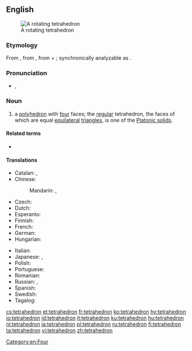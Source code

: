 ==English==
{{wikipedia}}
[[Image:120px-Tetrahedron-slowturn.gif|thumb|A rotating tetrahedron]]

===Etymology===
From {{etyl|grc|en}} {{m|grc|τετράεδρόν||triangle-based pyramid}}, from {{m|grc|τετράεδρός}}, from {{m|grc|τετράς||four}} + {{m|grc|ἕδρα||seat}}; synchronically analyzable as {{confix|tetra|hedron|lang=en}}.

===Pronunciation===
* {{enPR|tĕtrəhē'drən}}, {{IPA|/tɛtrəˈhiːdrən/|lang=en}}

===Noun===
{{en-noun|s|tetrahedra}}

# {{lb|en|geometry}} a [[polyhedron]] with [[four]] faces; the [[regular]] tetrahedron, the faces of which are equal [[equilateral]] [[triangle]]s, is one of the [[Platonic solid]]s.

====Related terms====
* {{l|en|tetrahedral}}

====Translations====
{{trans-top|polyhedron}}
* Catalan: {{t|ca|tetràedre|m}}, {{t|ca|tetraedre|m}}
* Chinese:
*: Mandarin: {{t|cmn|四面體|sc=Hani}}, {{t+|cmn|四面体|tr=sìmiàntǐ|sc=Hani}}
* Czech: {{t+|cs|čtyřstěn|m}}
* Dutch: {{t|nl|regelmatig viervlak|n}}
* Esperanto: {{t|eo|kvaredro}}
* Finnish: {{t+|fi|tetraedri}}
* French: {{t+|fr|tétraèdre|m}}
* German: {{t+|de|Tetraeder|n}}
* Hungarian: {{t+|hu|tetraéder}}
{{trans-mid}}
* Italian: {{t+|it|tetraedro|m}}
* Japanese: {{t|ja|四面体|tr=shimentai}}, {{t|ja|三角錐|tr=sankakusui}}
* Polish: {{t|pl|czworościan|m-in}}
* Portuguese: {{t+|pt|tetraedro|m}}
* Romanian: {{t+|ro|tetraedru|n}}
* Russian: {{t+|ru|тетра́эдр|m}}, {{t+|ru|четырёхгра́нник|m}}
* Spanish: {{t+|es|tetraedro|m}}
* Swedish: {{t+|sv|tetraeder|c}}
* Tagalog: {{t|tl|patdayag}}
{{trans-bottom}}

{{catlangname|en|nouns with irregular plurals}}
[[Category:en:Four]]

[[cs:tetrahedron]]
[[et:tetrahedron]]
[[fr:tetrahedron]]
[[ko:tetrahedron]]
[[hy:tetrahedron]]
[[io:tetrahedron]]
[[id:tetrahedron]]
[[it:tetrahedron]]
[[ku:tetrahedron]]
[[hu:tetrahedron]]
[[nl:tetrahedron]]
[[ja:tetrahedron]]
[[pl:tetrahedron]]
[[ru:tetrahedron]]
[[fi:tetrahedron]]
[[ta:tetrahedron]]
[[vi:tetrahedron]]
[[zh:tetrahedron]]